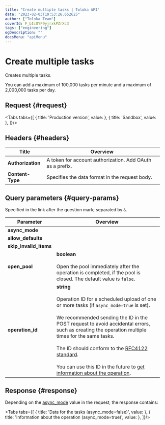 ```yaml
---
title: "Create multiple tasks | Toloka API"
date: "2023-02-03T19:53:26.652625"
author: ["Toloka Team"]
coverId: F_bIcOYF9yjrxkPZrXc3
tags: ["engineering"]
ogDescription: ""
docsMenu: "apiMenu"
---
```



# Create multiple tasks

<Announce/>

Creates multiple tasks.

You can add a maximum of 100,000 tasks per minute and a maximum of 2,000,000 tasks per day.

## Request {#request}

<Tabs tabs={[
  { title: 'Production version', value: <CreateTasksBatchList1/> },
  { title: 'Sandbox', value: <CreateTasksBatchList2/> },
]}/>

## Headers {#headers}

Title | Overview
----- | -----
**Authorization** | A token for account authorization. Add OAuth as a prefix.
**Content-Type** | Specifies the data format in the request body.

## Query parameters {#query-params}

Specified in the link after the question mark; separated by `&`.

Parameter | Overview
----- | -----
**async_mode** | <CreateTasksBatchTable1/>
**allow_defaults** | <CreateTasksBatchTable2/>
**skip_invalid_items** | <CreateTasksBatchTable3/>
**open_pool** | **boolean**<br/><br/>Open the pool immediately after the operation is completed, if the pool is closed. The default value is `false`.
**operation_id** | **string**<br/><br/>Operation ID for a scheduled upload of one or more tasks (if `async_mode=true` is set).<br/><br/>We recommended sending the ID in the POST request to avoid accidental errors, such as creating the operation multiple times for the same tasks.<br/><br/>The ID should conform to the [RFC4122 standard](https://tools.ietf.org/html/rfc4122).<br/><br/>You can use this ID in the future to [get information about the operation](/docs-new/api/operations).

## Response {#response}

Depending on the [async_mode](#async_mode) value in the request, the response contains:

<Tabs tabs={[
  { title: 'Data for the tasks (async_mode=false)', value: <CreateTasksBatchList3/> },
  { title: 'Information about the operation (async_mode=true)', value: <CreateTasksBatchList4/> },
]}/>

